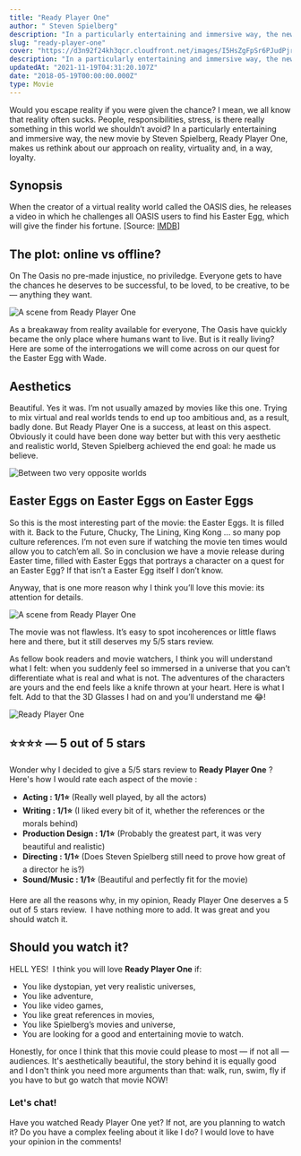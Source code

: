 ```yaml
---
title: "Ready Player One"
author: " Steven Spielberg"
description: "In a particularly entertaining and immersive way, the new movie by Steven Spielberg, Ready Player One, makes us rethink about our approach on reality, virtuality and, in a way, loyalty"
slug: "ready-player-one"
cover: "https://d3n92f24kh3qcr.cloudfront.net/images/I5HsZgFpSr6PJudPjrMS.jpg"
description: "In a particularly entertaining and immersive way, the new movie by Steven Spielberg, Ready Player One, makes us rethink about our approach on reality, virtuality and, in a way, loyalty"
updatedAt: "2021-11-19T04:31:20.107Z"
date: "2018-05-19T00:00:00.000Z"
type: Movie
---
```


Would you escape reality if you were given the chance? I mean, we all know that reality often sucks. People, responsibilities, stress, is there really something in this world we shouldn’t avoid? In a particularly entertaining and immersive way, the new movie by Steven Spielberg, Ready Player One, makes us rethink about our approach on reality, virtuality and, in a way, loyalty.

## Synopsis

When the creator of a virtual reality world called the OASIS dies, he releases a video in which he challenges all OASIS users to find his Easter Egg, which will give the finder his fortune. \[Source: [IMDB](https://www.imdb.com/title/tt1677720/)\]

<YouTubePlayer id='cSp1dM2Vj48' />

## The plot: online vs offline?

On The Oasis no pre-made injustice, no priviledge. Everyone gets to have the chances he deserves to be successful, to be loved, to be creative, to be — anything they want.

![A scene from Ready Player One](https://d3n92f24kh3qcr.cloudfront.net/images/cL1CdNySBie14VegyYTw.jpg)

As a breakaway from reality available for everyone, The Oasis have quickly became the only place where humans want to live. But is it really living? Here are some of the interrogations we will come across on our quest for the Easter Egg with Wade.

## Aesthetics

Beautiful. Yes it was. I’m not usually amazed by movies like this one. Trying to mix virtual and real worlds tends to end up too ambitious and, as a result, badly done. But Ready Player One is a success, at least on this aspect. Obviously it could have been done way better but with this very aesthetic and realistic world, Steven Spielberg achieved the end goal: he made us believe.

![Between two very opposite worlds](https://d3n92f24kh3qcr.cloudfront.net/images/M9JwKZ8oQXOOtaRyf5GX.jpg)

## Easter Eggs on Easter Eggs on Easter Eggs

So this is the most interesting part of the movie: the Easter Eggs. It is filled with it. Back to the Future, Chucky, The Lining, King Kong ... so many pop culture references. I’m not even sure if watching the movie ten times would allow you to catch’em all. So in conclusion we have a movie release during Easter time, filled with Easter Eggs that portrays a character on a quest for an Easter Egg? If that isn’t a Easter Egg itself I don’t know.

Anyway, that is one more reason why I think you’ll love this movie: its attention for details.

![A scene from Ready Player One](https://d3n92f24kh3qcr.cloudfront.net/images/Y463iCoUQMWQyEN7Se3m.jpg)

The movie was not flawless. It’s easy to spot incoherences or little flaws here and there, but it still deserves my 5/5 stars review.

As fellow book readers and movie watchers, I think you will understand what I felt: when you suddenly feel so immersed in a universe that you can’t differentiate what is real and what is not. The adventures of the characters are yours and the end feels like a knife thrown at your heart. Here is what I felt. Add to that the 3D Glasses I had on and you’ll understand me 😂!

![Ready Player One](https://d3n92f24kh3qcr.cloudfront.net/images/6gyk8qqTR2JpRKulNm3Q.jpg)

## ⭐️⭐️⭐️⭐️ — 5 out of 5 stars

Wonder why I decided to give a 5/5 stars review to **Ready Player One** ? Here's how I would rate each aspect of the movie :

-   **Acting : 1/1⭐️** (Really well played, by all the actors)
-   **Writing : 1/1⭐️** (I liked every bit of it, whether the references or the morals behind)
-   **Production Design : 1/1⭐️** (Probably the greatest part, it was very beautiful and realistic)
-   **Directing : 1/1⭐️** (Does Steven Spielberg still need to prove how great of a director he is?)
-   **Sound/Music : 1/1⭐️** (Beautiful and perfectly fit for the movie)

Here are all the reasons why, in my opinion, Ready Player One deserves a 5 out of 5 stars review.  I have nothing more to add. It was great and you should watch it.

## Should you watch it?

HELL YES!  I think you will love **Ready Player One** if:

-   You like dystopian, yet very realistic universes,
-   You like adventure,
-   You like video games,
-   You like great references in movies,
-   You like Spielberg’s movies and universe,
-   You are looking for a good and entertaining movie to watch.

Honestly, for once I think that this movie could please to most — if not all — audiences. It's aesthetically beautiful, the story behind it is equally good and I don't think you need more arguments than that: walk, run, swim, fly if you have to but go watch that movie NOW!

### Let's chat!

Have you watched Ready Player One yet? If not, are you planning to watch it? Do you have a complex feeling about it like I do? I would love to have your opinion in the comments!
